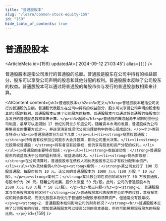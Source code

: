 ```yaml
---
title: "普通股股本"
slug: "/learn/common-stock-equity-159"
id: "159"
hide_table_of_contents: true
---
```



# 普通股股本

<ArticleMeta id={159} updatedAt={'2024-09-12 21:03:45'} alias={`[]`} />
<div className='border-solid border-b border-t-0 my-4 border-[var(--ifm-color-gray-300)]' />

普通股股本是指公司发行的普通股的总额。普通股是股东在公司中持有的权益部分，股东可以享受公司声明的股息和其他分配的权利。普通股股本反映了公司股东的权益。普通股股本可以通过将普通股的每股市价与发行的普通股总数相乘来计算。

<AIContent content={`<h2>普通股股本</h2><h3>定义</h3><p>普通股股本是指公司发行的普通股的总额。普通股代表股东在公司中持有的权益部分，股东可以享受公司声明的股息和其他分配的权利。普通股股本反映了公司股东的权益。普通股股本可以通过将普通股的每股市价与发行的普通股总数相乘来计算。</p><h3>起源</h3><p>普通股的概念起源于早期的股份公司制度，最早可以追溯到 17 世纪的荷兰东印度公司。随着资本市场的发展，普通股成为公司筹集资金的重要方式之一，并逐渐演变成现代公司治理结构中的核心组成部分。</p><h3>类别与特点</h3><p>普通股通常分为以下几类：</p><ul><li><strong>投票权普通股：</strong>持有者有权参加公司股东大会并投票，影响公司重大决策。</li><li><strong>无投票权普通股：</strong>持有者没有投票权，但仍享有股息和资产分配的权利。</li></ul><p>普通股的主要特点包括：</p><ul><li><strong>收益波动性：</strong>普通股股东的收益取决于公司的盈利情况，收益波动较大。</li><li><strong>剩余索取权：</strong>在公司清算时，普通股股东在债权人和优先股股东之后才有权分配剩余资产。</li></ul><h3>具体案例</h3><p><strong>案例一：</strong>某公司发行了 100 万股普通股，每股市价为 10 元。该公司的普通股股本为 1000 万元（100 万股 * 10 元/股）。</p><p><strong>案例二：</strong>某科技公司在初创阶段发行了 50 万股普通股，每股市价为 20 元。随着公司发展，股价上涨至 50 元/股。此时，公司的普通股股本为 2500 万元（50 万股 * 50 元/股）。</p><h3>常见问题</h3><p><strong>1. 普通股股本与优先股股本有何区别？</strong><br/>普通股股本代表股东在公司中的权益，享有投票权和剩余索取权，而优先股股本则优先于普通股分配股息和清算资产，但通常没有投票权。</p><p><strong>2. 普通股股本如何影响公司的财务状况？</strong><br/>普通股股本反映了公司股东的权益，增加普通股股本可以提高公司的资本基础，但也可能稀释现有股东的持股比例。</p>`} id={159} />
